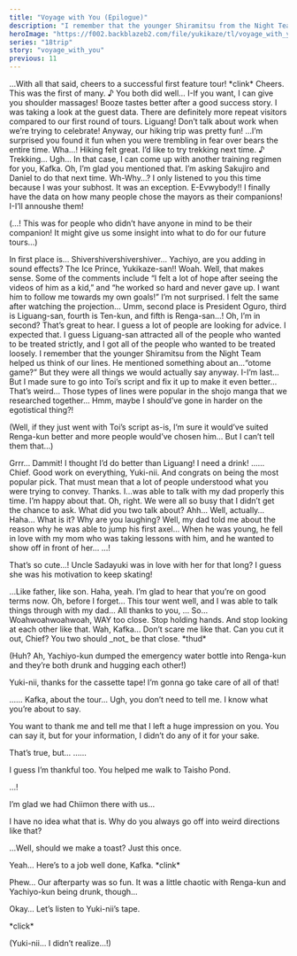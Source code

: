 ```yaml
---
title: "Voyage with You (Epilogue)"
description: "I remember that the younger Shiramitsu from the Night Team helped us think of our lines. He mentioned something about an… “otome game?”"
heroImage: "https://f002.backblazeb2.com/file/yukikaze/tl/voyage_with_you/12-1.jpg"
series: "18trip"
story: "voyage_with_you"
previous: 11
---
```



<Divider loc="HAMA House - Dining Room" />

<StoryImg src="https://f002.backblazeb2.com/file/yukikaze/tl/voyage_with_you/12-1.jpg" alt="1" />

<Bubble mc>
…With all that said, cheers to a successful first feature tour!
</Bubble>

<Narration>
&ast;clink&ast;
</Narration>

<Bubble character="Yukikaze">
Cheers.
</Bubble>

<Bubble character="Kafka">
This was the first of many.&nbsp;♪
</Bubble>

<Bubble character="Renga">
You both did well… I-If you want, I can give you shoulder massages!
</Bubble>

<Bubble character="Ten">
Booze tastes better after a good success story.
</Bubble>

<Bubble character="Liguang">
I was taking a look at the guest data. There are definitely more repeat visitors compared to our first round of tours.
</Bubble>

<Bubble character="Renga">
Liguang! Don’t talk about work when we’re trying to celebrate! Anyway, our hiking trip was pretty fun!
</Bubble>

<Bubble character="Liguang">
…I’m surprised you found it fun when you were trembling in fear over bears the entire time.
</Bubble>

<Bubble character="Renga">
Wha…!
</Bubble>

<Bubble character="Kafka">
Hiking felt great. I’d like to try trekking next time.&nbsp;♪
</Bubble>

<Bubble character="Ten">
Trekking… Ugh…
</Bubble>

<Bubble character="Yukikaze">
In that case, I can come up with another training regimen for you, Kafka.
</Bubble>

<Bubble character="Kafka">
Oh, I’m glad you mentioned that. I’m asking Sakujiro and Daniel to do that next time.
</Bubble>

<Bubble character="Yukikaze">
Wh-Why…?
</Bubble>

<Bubble character="Kafka">
I only listened to you this time because I was your subhost. It was an exception.
</Bubble>

<Bubble character="Yachiyo">
E-Evwybody!! I finally have the data on how many people chose the mayors as their companions! I-I’ll annoushe them!
</Bubble>

<Bubble mc>
<p class="t">(…! This was for people who didn’t have anyone in mind to be their companion! It might give us some insight into what to do for our future tours…)</p>
</Bubble>

<Bubble character="Yachiyo">
In first place is… Shivershivershivershiver…
</Bubble>

<Bubble character="Kafka">
Yachiyo, are you adding in sound effects?
</Bubble>

<Bubble character="Yachiyo">
The Ice Prince, Yukikaze-san!!
</Bubble>

<Bubble character="Ten">
Woah. Well, that makes sense.
</Bubble>

<Bubble character="Yachiyo">
Some of the comments include “I felt a lot of hope after seeing the videos of him as a kid,” and “he worked so hard and never gave up. I want him to follow me towards my own goals!”
</Bubble>

<Bubble character="Renga">
I’m not surprised. I felt the same after watching the projection…
</Bubble>

<Bubble character="Yachiyo">
Umm, second place is President Oguro, third is Liguang-san, fourth is Ten-kun, and fifth is Renga-san…!
</Bubble>

<Bubble character="Kafka">
Oh, I’m in second? That’s great to hear. I guess a lot of people are looking for advice.
</Bubble>

<Bubble character="Ten">
I expected that. I guess Liguang-san attracted all of the people who wanted to be treated strictly, and I got all of the people who wanted to be treated loosely.
</Bubble>

<Bubble character="Liguang">
I remember that the younger Shiramitsu from the Night Team helped us think of our lines. He mentioned something about an…“otome game?”
</Bubble>

<Bubble character="Kafka">
But they were all things we would actually say anyway.
</Bubble>

<Bubble character="Renga">
I-I’m last… But I made sure to go into Toi’s script and fix it up to make it even better…
</Bubble>

<Bubble character="Yachiyo">
That’s weird… Those types of lines were popular in the shojo manga that we researched together…
</Bubble>

<Bubble character="Renga">
Hmm, maybe I should’ve gone in harder on the egotistical thing?!
</Bubble>

<Bubble mc>
<p class="t">(Well, if they just went with Toi’s script as-is, I’m sure it would’ve suited Renga-kun better and more people would’ve chosen him… But I can’t tell them that…)</p>
</Bubble>

<Bubble character="Renga">
Grrr… Dammit! I thought I’d do better than Liguang! I need a drink!
</Bubble>

<Bubble character="Liguang">
……
</Bubble>

<Bubble character="Yukikaze">
Chief.
</Bubble>

<Bubble mc>
Good work on everything, Yuki-nii. And congrats on being the most popular pick. That must mean that a lot of people understood what you were trying to convey.
</Bubble>

<Bubble character="Yukikaze">
Thanks. I…was able to talk with my dad properly this time. I’m happy about that.
</Bubble>

<Bubble mc>
Oh, right. We were all so busy that I didn’t get the chance to ask. What did you two talk about?
</Bubble>

<StoryImg src="https://f002.backblazeb2.com/file/yukikaze/tl/voyage_with_you/12-2.jpg" alt="2" />

<Bubble character="Yukikaze">
Ahh… Well, actually… Haha…
</Bubble>

<Bubble mc>
What is it? Why are you laughing?
</Bubble>

<Bubble character="Yukikaze">
Well, my dad told me about the reason why he was able to jump his first axel… When he was young, he fell in love with my mom who was taking lessons with him, and he wanted to show off in front of her…
</Bubble>

<Bubble mc>
…!

That’s so cute…! Uncle Sadayuki was in love with her for that long? I guess she was his motivation to keep skating!
</Bubble>

<Bubble character="Yukikaze">
…Like father, like son.
</Bubble>

<Bubble mc>
Haha, yeah. I’m glad to hear that you’re on good terms now.
</Bubble>

<Bubble character="Yukikaze">
Oh, before I forget…
</Bubble>

<StoryImg src="https://f002.backblazeb2.com/file/yukikaze/assets/obj/160.webp" alt="Cassette" type="obj" />

<Bubble character="Yukikaze">
This tour went well, and I was able to talk things through with my dad… All thanks to you, <Name first />… So…
</Bubble>

<Bubble character="Kafka">
Woahwoahwoahwoah, WAY too close. Stop holding hands. And stop looking at each other like that.
</Bubble>

<Bubble mc>
Wah, Kafka… Don’t scare me like that.
</Bubble>

<Bubble character="Kafka">
Can you cut it out, Chief? You two should _not_ be that close.
</Bubble>

<Narration>
&ast;thud&ast;
</Narration>

<Bubble character="Yachiyo" hidden>
Huhhh? Did I do sum’n’…? Woah, issa gold nugget… Iss all goooold…!
</Bubble>

<Bubble character="Renga" hidden>
Yachiyooo… Stoooop… &ast;sob, sniff, sniff&ast; That’s… Thassa tanuki disguised as a leaf… &ast;sob&ast; Don’t… Don’t hurt the tanuki…!!
</Bubble>

<Bubble mc>
<p class="t">(Huh? Ah, Yachiyo-kun dumped the emergency water bottle into Renga-kun and they’re both drunk and hugging each other!)</p>

Yuki-nii, thanks for the cassette tape! I’m gonna go take care of all of that!
</Bubble>

<Bubble character="Kafka">
……
</Bubble>

<Bubble character="Yukikaze">
Kafka, about the tour…
</Bubble>

<Bubble character="Kafka">
Ugh, you don’t need to tell me. I know what you’re about to say.

You want to thank me and tell me that I left a huge impression on you. You can say it, but for your information, I didn’t do any of it for your sake.
</Bubble>

<Bubble character="Yukikaze">
That’s true, but…
</Bubble>

<Bubble character="Kafka">
……

I guess I’m thankful too. You helped me walk to Taisho Pond.
</Bubble>

<Bubble character="Yukikaze">
…!

I’m glad we had Chiimon there with us…
</Bubble>

<Bubble character="Kafka">
I have no idea what that is. Why do you always go off into weird directions like that?

…Well, should we make a toast? Just this once.
</Bubble>

<Bubble character="Yukikaze">
Yeah… Here’s to a job well done, Kafka.
</Bubble>

<Narration>
&ast;clink&ast;
</Narration>

<Divider loc="HAMA House - Single Dorm" />

<Diff g="m"><StoryImg src="https://f002.backblazeb2.com/file/yukikaze/assets/bg/00_016_020.jpg" alt="Dorm" type="bg" /></Diff>
<Diff g="f"><StoryImg src="https://f002.backblazeb2.com/file/yukikaze/assets/bg/00_017_020.jpg" alt="Dorm" type="bg" /></Diff>

<Bubble mc>
Phew… Our afterparty was so fun. It was a little chaotic with Renga-kun and Yachiyo-kun being drunk, though…

Okay… Let’s listen to Yuki-nii’s tape.
</Bubble>

<Narration>
&ast;click&ast;
</Narration>

<Bubble character="Yukikaze" hidden>
&lt;&NoBreak;<Name first />… I’m so happy I can talk to you through this cassette tape. I’ve always felt a little jealous seeing you exchange tapes with Kafka when we were all kids.&NoBreak;&gt;
</Bubble>

<Bubble mc>
<p class="t">(Yuki-nii… I didn’t realize…!)</p>
</Bubble>

<Bubble character="Yukikaze" hidden>
&lt;&NoBreak;Everything was a great experience, from the study trip to today. I was glad to work with Kafka, since he usually doesn’t give me the time of day.&NoBreak;&gt;

&lt;&NoBreak;…He’s amazing. I truly respect him.&NoBreak;&gt;
</Bubble>

<Bubble mc>
<p class="t">(I think Kafka might feel the same way about Yuki-nii. Although he’d never admit it.)</p>
</Bubble>

<Bubble character="Yukikaze" hidden>
&lt;&NoBreak;…To be honest, I never would’ve thought that I could be this involved in the tourism industry.&NoBreak;&gt;

&lt;&NoBreak;If HAMA Tours didn’t exist… I’d still be listening to my dad’s every command while keeping my true feelings buried. I wouldn’t have been able to do anything as mayor.&NoBreak;&gt;

&lt;&NoBreak;…If I stayed like that, I think my heart would’ve started withering away. My future would’ve been completely dark.&NoBreak;&gt;
</Bubble>

<Bubble mc>
<p class="t">(Yuki-nii…)</p>
</Bubble>

<Bubble character="Yukikaze" hidden>
&lt;&NoBreak;There are a lot of things about my future that I’m not sure of, but I’m still excited for it. I was thinking that it proves how much my life has changed for the better. Am I wrong?&NoBreak;&gt;
</Bubble>

<Bubble mc>
…No, Yuki-nii. You’re right.

<p class="t">(I’m so happy to hear that he has hope for his future.)</p>
</Bubble>

<Bubble character="Yukikaze" hidden>
&lt;&NoBreak;I want to put my all into both my skating and my duties as mayor… But when my life as a competing athlete comes to an end…&NoBreak;&gt;

&lt;&NoBreak;I want you to bring me to that place you promised to take me to.&NoBreak;&gt;
</Bubble>

<Bubble mc>
<p class="t">(I will, Yuki-nii)</p>
</Bubble>

<Bubble character="Yukikaze" hidden>
&lt;&NoBreak;…Until then, keep watching over me.&NoBreak;&gt;
</Bubble>

<Bubble mc>
<p class="t">(…Yeah, of course. I always have, and I always will…)</p>
</Bubble>
